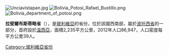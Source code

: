 [[Image:Unciavistapan.jpg|right]]
[[Image:Bolivia_Potosí_Rafael_Bustillo.png|right]]
[[Image:Bolivia_department_of_potosi.png|right]]

'''拉斐爾布斯蒂略省'''（{{lang-es|Provincia de Rafael Bustillo}}），是[[玻利維亞|玻利維亞]]的省份，位於該國西南部，屬於[[波托西省|波托西省]]的一部分，首府設於[[溫西亞|溫西亞]]，面積2,235平方公里，2012年人口86,947，人口密度每平方公里39人。

{{coord|18|28|S|66|28|W|type:adm2nd_region:BO|display=title}} 

{{Bolivia-geo-stub}}
[[Category:玻利維亞省份|Category:玻利維亞省份]]